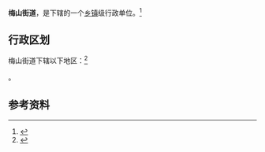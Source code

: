 {{中国乡级行政区|35/07/02/001/000}}

'''梅山街道'''，是{{PRC admin/fullname|35/07/02/001/000|3}}下辖的一个[[乡镇|乡镇]]级行政单位。<ref>{{PRC admin/ref sgc|{{PRC admin/parent|35/07/02/001/000}}}}</ref>

== 行政区划 ==

梅山街道下辖以下地区：<ref>{{PRC admin/ref sgc|35/07/02/001/000}}</ref>

{{PRC admin/children|35/07/02/001/000}}。

== 参考资料 ==

{{reflist}}

{{行政区划小作品}}
{{PRC admin/navcat|35/07/02/001/000}}